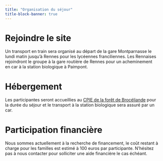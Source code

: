 ```yaml
---
title: "Organisation du séjour"
title-block-banner: true
---
```


<style>

#title-block-header {
  margin-block-end: 10rem;
  position: relative;
  margin-top: -1px;
  height: 75px;
  text-align: right;
  padding-bottom: 1erm;
}

.quarto-title-banner {
  margin-block-end: 10rem;
  position: relative;
  margin-top: -30px;
  height: 85%;
  background-image: url('_images/sb_paimpont_crop.jpeg');
  background-repeat: no-repeat;

}


.p{
margin-top: 10px; /* An absolute length */
}

</style>





# Rejoindre le site

  Un transport en train sera organisé au départ de la gare Montparnasse le lundi matin jusqu'à Rennes pour les lycéennes franciliennes. Les Rennaises rejoindront le groupe à la gare routière de Rennes pour un acheminement en car à la station biologique à Paimpont.

# Hébergement

Les participantes seront accueillies au [CPIE de la forêt de Brocéliande ](https://www.cpie-broceliande.fr/) pour la durée du séjour et le transport à la station biologique sera assuré par un car.


# Participation financière

Nous sommes actuellement à la recherche de financement, le coût restant à charge pour les familles est estimé à 100 euros par participante. N'hésitez pas à nous contacter pour solliciter une aide financière le cas échéant. 